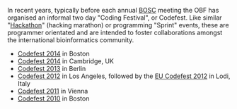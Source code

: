 In recent years, typically before each annual [[BOSC]] meeting the OBF has organised an informal two day "Coding Festival", or Codefest. Like similar "[[Hackathon]]" (hacking marathon) or programming "Sprint" events, these are programmer orientated and are intended to foster collaborations amongst the international bioinformatics community.

* [[Codefest 2014]] in Boston
* [[Codefest 2014]] in Cambridge, UK
* [[Codefest 2013]] in Berlin
* [[Codefest 2012]] in Los Angeles, followed by the [[EU Codefest 2012]] in Lodi, Italy
* [[Codefest 2011]] in Vienna
* [[Codefest 2010]] in Boston
